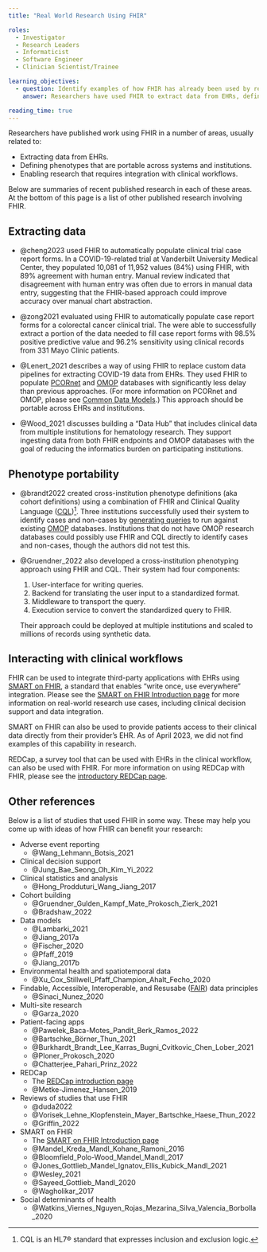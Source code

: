 ```yaml
---
title: "Real World Research Using FHIR"

roles:
  - Investigator
  - Research Leaders
  - Informaticist
  - Software Engineer
  - Clinician Scientist/Trainee

learning_objectives:
  - question: Identify examples of how FHIR has already been used by researchers.
    answer: Researchers have used FHIR to extract data from EHRs, define phenotypes that are portable across systems and institutions, and enable research that requires integration with clinical workflows.

reading_time: true
---
```


Researchers have published work using FHIR in a number of areas, usually related to:

-   Extracting data from EHRs.
-   Defining phenotypes that are portable across systems and institutions.
-   Enabling research that requires integration with clinical workflows.

Below are summaries of recent published research in each of these areas. At the bottom of this page is a list of other published research involving FHIR.

## Extracting data

-   @cheng2023 used FHIR to automatically populate clinical trial case report forms. In a COVID-19-related trial at Vanderbilt University Medical Center, they populated 10,081 of 11,952 values (84%) using FHIR, with 89% agreement with human entry. Manual review indicated that disagreement with human entry was often due to errors in manual data entry, suggesting that the FHIR-based approach could improve accuracy over manual chart abstraction.

-   @zong2021 evaluated using FHIR to automatically populate case report forms for a colorectal cancer clinical trial. The were able to successfully extract a portion of the data needed to fill case report forms with 98.5% positive predictive value and 96.2% sensitivity using clinical records from 331 Mayo Clinic patients.

-   @Lenert_2021 describes a way of using FHIR to replace custom data pipelines for extracting COVID-19 data from EHRs. They used FHIR to populate [PCORnet](https://pcornet.org/) and [OMOP](https://www.ohdsi.org/data-standardization/) databases with significantly less delay than previous approaches. (For more information on PCORnet and OMOP, please see [Common Data Models](cdms.qmd).) This approach should be portable across EHRs and institutions.

-   @Wood_2021 discusses building a "Data Hub" that includes clinical data from multiple institutions for hematology research. They support ingesting data from both FHIR endpoints and OMOP databases with the goal of reducing the informatics burden on participating institutions.

## Phenotype portability

-   @brandt2022 created cross-institution phenotype definitions (aka cohort definitions) using a combination of FHIR and Clinical Quality Language ([CQL](https://cql.hl7.org))[^1]. Three institutions successfully used their system to identify cases and non-cases by [generating queries](https://github.com/PheMA/cql-on-omop) to run against existing [OMOP](https://www.ohdsi.org/data-standardization/) databases. Institutions that do not have OMOP research databases could possibly use FHIR and CQL directly to identify cases and non-cases, though the authors did not test this.

-   @Gruendner_2022 also developed a cross-institution phenotyping approach using FHIR and CQL. Their system had four components:

    1.  User-interface for writing queries.
    2.  Backend for translating the user input to a standardized format.
    3.  Middleware to transport the query.
    4.  Execution service to convert the standardized query to FHIR.

    Their approach could be deployed at multiple institutions and scaled to millions of records using synthetic data.

[^1]: CQL is an HL7® standard that expresses inclusion and exclusion logic.

## Interacting with clinical workflows

FHIR can be used to integrate third-party applications with EHRs using [SMART on FHIR](https://smarthealthit.org/about-smart-2/), a standard that enables "write once, use everywhere" integration. Please see the [SMART on FHIR Introduction page](smart-on-fhir-intro.qmd#research-use-cases) for more information on real-world research use cases, including clinical decision support and data integration.

SMART on FHIR can also be used to provide patients access to their clinical data directly from their provider's EHR. As of April 2023, we did not find examples of this capability in research.

REDCap, a survey tool that can be used with EHRs in the clinical workflow, can also be used with FHIR. For more information on using REDCap with FHIR, please see the [introductory REDCap page](redcap-intro.qmd).

## Other references

Below is a list of studies that used FHIR in some way. These may help you come up with ideas of how FHIR can benefit your research:

-   Adverse event reporting
    -   @Wang_Lehmann_Botsis_2021
-   Clinical decision support
    -   @Jung_Bae_Seong_Oh_Kim_Yi_2022
-   Clinical statistics and analysis
    -   @Hong_Prodduturi_Wang_Jiang_2017
-   Cohort building
    -   @Gruendner_Gulden_Kampf_Mate_Prokosch_Zierk_2021
    -   @Bradshaw_2022
-   Data models
    -   @Lambarki_2021
    -   @Jiang_2017a
    -   @Fischer_2020
    -   @Pfaff_2019
    -   @Jiang_2017b
-   Environmental health and spatiotemporal data
    -   @Xu_Cox_Stillwell_Pfaff_Champion_Ahalt_Fecho_2020
-   Findable, Accessible, Interoperable, and Resusabe ([FAIR](https://www.go-fair.org/fair-principles/)) data principles
    -   @Sinaci_Nunez_2020
-   Multi-site research
    -   @Garza_2020
-   Patient-facing apps
    -   @Pawelek_Baca-Motes_Pandit_Berk_Ramos_2022
    -   @Bartschke_Börner_Thun_2021
    -   @Burkhardt_Brandt_Lee_Karras_Bugni_Cvitkovic_Chen_Lober_2021
    -   @Ploner_Prokosch_2020
    -   @Chatterjee_Pahari_Prinz_2022
-   REDCap
    -   The [REDCap introduction page](redcap-intro.qmd)
    -   @Metke-Jimenez_Hansen_2019
-   Reviews of studies that use FHIR
    -   @duda2022
    -   @Vorisek_Lehne_Klopfenstein_Mayer_Bartschke_Haese_Thun_2022
    -   @Griffin_2022
-   SMART on FHIR
    -   The [SMART on FHIR Introduction page](smart-on-fhir-intro.qmd#research-use-cases)
    -   @Mandel_Kreda_Mandl_Kohane_Ramoni_2016
    -   @Bloomfield_Polo-Wood_Mandel_Mandl_2017
    -   @Jones_Gottlieb_Mandel_Ignatov_Ellis_Kubick_Mandl_2021
    -   @Wesley_2021
    -   @Sayeed_Gottlieb_Mandl_2020
    -   @Wagholikar_2017
-   Social determinants of health
    -   @Watkins_Viernes_Nguyen_Rojas_Mezarina_Silva_Valencia_Borbolla_2020